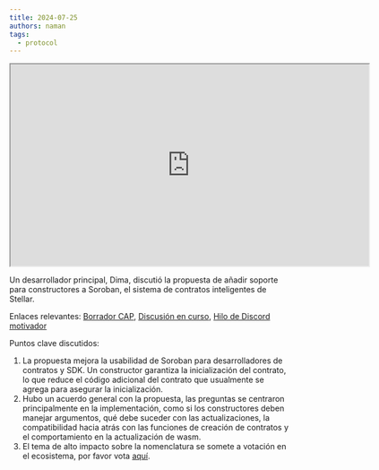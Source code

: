 ```yaml
---
title: 2024-07-25
authors: naman
tags:
  - protocol
---
```


<iframe
  src="https://drive.google.com/file/d/1ScrEdoscrVQX_PzaMBCHavycg8dLpaIx/preview"
  width="640"
  height="360"
  allow="autoplay"
></iframe>

Un desarrollador principal, Dima, discutió la propuesta de añadir soporte para constructores a Soroban, el sistema de contratos inteligentes de Stellar.

Enlaces relevantes: [Borrador CAP](https://github.com/stellar/stellar-protocol/blob/50dde0611440d6dc562a33462e6ba5f1504b2753/core/cap-0058.md), [Discusión en curso](https://github.com/stellar/stellar-protocol/discussions/1501), [Hilo de Discord motivador](https://discord.com/channels/897514728459468821/1067534037310255225)

Puntos clave discutidos:

1. La propuesta mejora la usabilidad de Soroban para desarrolladores de contratos y SDK. Un constructor garantiza la inicialización del contrato, lo que reduce el código adicional del contrato que usualmente se agrega para asegurar la inicialización.
2. Hubo un acuerdo general con la propuesta, las preguntas se centraron principalmente en la implementación, como si los constructores deben manejar argumentos, qué debe suceder con las actualizaciones, la compatibilidad hacia atrás con las funciones de creación de contratos y el comportamiento en la actualización de wasm.
3. El tema de alto impacto sobre la nomenclatura se somete a votación en el ecosistema, por favor vota [aquí](https://github.com/stellar/stellar-protocol/discussions/1507).
